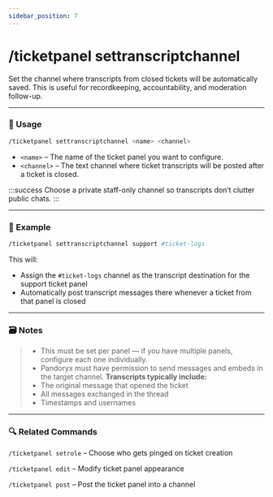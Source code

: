 ```yaml
---
sidebar_position: 7
---
```


# /ticketpanel settranscriptchannel

Set the channel where transcripts from closed tickets will be automatically saved. This is useful for recordkeeping, accountability, and moderation follow-up.

<hr className="md-divider-gradient" />

### 💬 Usage
```bash
/ticketpanel settranscriptchannel <name> <channel>
```
- `<name>` – The name of the ticket panel you want to configure.
- `<channel>` – The text channel where ticket transcripts will be posted after a ticket is closed.

:::success
Choose a private staff-only channel so transcripts don’t clutter public chats.
:::

<hr className="md-divider-gradient" />

### 📌 Example
```bash
/ticketpanel settranscriptchannel support #ticket-logs
```
This will:
- Assign the `#ticket-logs` channel as the transcript destination for the support ticket panel
- Automatically post transcript messages there whenever a ticket from that panel is closed

<hr className="md-divider-gradient" />

### 🗃️ Notes
> - This must be set per panel — if you have multiple panels, configure each one individually.
> - Pandoryx must have permission to send messages and embeds in the target channel.
**Transcripts typically include:**
> - The original message that opened the ticket
> - All messages exchanged in the thread
> - Timestamps and usernames

<hr className="md-divider-gradient" />

### 🔍 Related Commands
`/ticketpanel setrole` – Choose who gets pinged on ticket creation

`/ticketpanel edit` – Modify ticket panel appearance

`/ticketpanel post` – Post the ticket panel into a channel